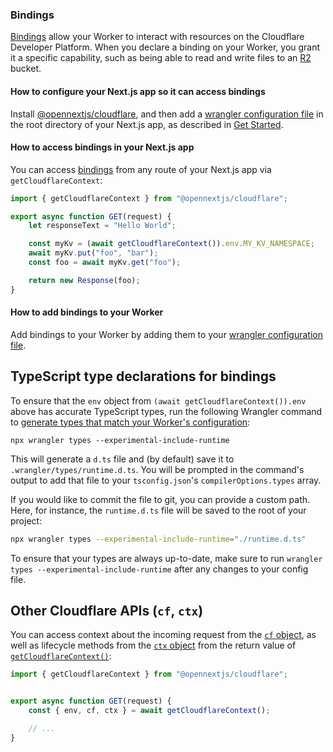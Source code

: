 
### Bindings

[Bindings](https://developers.cloudflare.com/workers/runtime-apis/bindings/) allow your Worker to interact with resources on the Cloudflare Developer Platform. When you declare a binding on your Worker, you grant it a specific capability, such as being able to read and write files to an [R2](https://developers.cloudflare.com/r2/) bucket.

#### How to configure your Next.js app so it can access bindings

Install [@opennextjs/cloudflare](https://www.npmjs.com/package/@opennextjs/cloudflare), and then add a [wrangler configuration file](https://developers.cloudflare.com/workers/wrangler/configuration/) in the root directory of your Next.js app, as described in [Get Started](/cloudflare/get-started#3-create-a-wranglerjson-file).

#### How to access bindings in your Next.js app

You can access [bindings](https://developers.cloudflare.com/workers/runtime-apis/bindings/) from any route of your Next.js app via `getCloudflareContext`:

```js
import { getCloudflareContext } from "@opennextjs/cloudflare";

export async function GET(request) {
	let responseText = "Hello World";

	const myKv = (await getCloudflareContext()).env.MY_KV_NAMESPACE;
	await myKv.put("foo", "bar");
	const foo = await myKv.get("foo");

	return new Response(foo);
}
```

#### How to add bindings to your Worker

Add bindings to your Worker by adding them to your [wrangler configuration file](https://developers.cloudflare.com/workers/wrangler/configuration/).

## TypeScript type declarations for bindings

To ensure that the `env` object from `(await getCloudflareContext()).env` above has accurate TypeScript types, run the following Wrangler command to [generate types that match your Worker's configuration](https://developers.cloudflare.com/workers/languages/typescript/#generate-types-that-match-your-workers-configuration-experimental):

```
npx wrangler types --experimental-include-runtime
```

This will generate a `d.ts` file and (by default) save it to `.wrangler/types/runtime.d.ts`. You will be prompted in the command's output to add that file to your `tsconfig.json`'s `compilerOptions.types` array.

If you would like to commit the file to git, you can provide a custom path. Here, for instance, the `runtime.d.ts` file will be saved to the root of your project:

```bash
npx wrangler types --experimental-include-runtime="./runtime.d.ts"
```

To ensure that your types are always up-to-date, make sure to run `wrangler types --experimental-include-runtime` after any changes to your config file.

## Other Cloudflare APIs (`cf`, `ctx`)

You can access context about the incoming request from the [`cf` object](https://developers.cloudflare.com/workers/runtime-apis/request/#the-cf-property-requestinitcfproperties), as well as lifecycle methods from the [`ctx` object](https://developers.cloudflare.com/workers/runtime-apis/context) from the return value of [`getCloudflareContext()`](https://github.com/opennextjs/opennextjs-cloudflare/blob/main/packages/cloudflare/src/api/get-cloudflare-context.ts):

```js
import { getCloudflareContext } from "@opennextjs/cloudflare";


export async function GET(request) {
	const { env, cf, ctx } = await getCloudflareContext();

	// ...
}
```
